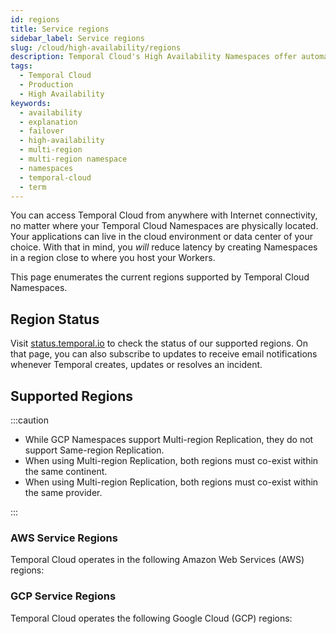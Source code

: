 ```yaml
---
id: regions
title: Service regions
sidebar_label: Service regions
slug: /cloud/high-availability/regions
description: Temporal Cloud's High Availability Namespaces offer automated failover, synchronized data replication, and high availability for workloads requiring disaster-tolerant deployment and 99.99% uptime.
tags:
  - Temporal Cloud
  - Production
  - High Availability
keywords:
  - availability
  - explanation
  - failover
  - high-availability
  - multi-region
  - multi-region namespace
  - namespaces
  - temporal-cloud
  - term
---
```


You can access Temporal Cloud from anywhere with Internet connectivity, no matter where your Temporal Cloud Namespaces are physically located.
Your applications can live in the cloud environment or data center of your choice.
With that in mind, you _will_ reduce latency by creating Namespaces in a region close to where you host your Workers.

This page enumerates the current regions supported by Temporal Cloud Namespaces.

## Region Status

Visit [status.temporal.io](https://status.temporal.io) to check the status of our supported regions.
On that page, you can also subscribe to updates to receive email notifications whenever Temporal creates, updates or resolves an incident.

## Supported Regions

:::caution

- While GCP Namespaces support Multi-region Replication, they do not support Same-region Replication.
- When using Multi-region Replication, both regions must co-exist within the same continent.
- When using Multi-region Replication, both regions must co-exist within the same provider.

:::

### AWS Service Regions

Temporal Cloud operates in the following Amazon Web Services (AWS) regions:


<AWSRegions />

### GCP Service Regions

Temporal Cloud operates the following Google Cloud (GCP) regions:


<GCPRegions />
